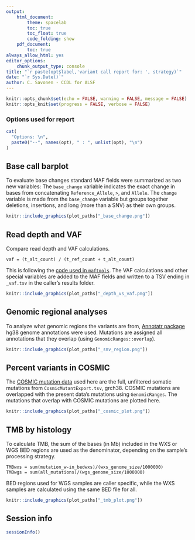 ```yaml
---
output: 
    html_document:
        theme: spacelab
        toc: true
        toc_float: true
        code_folding: show
    pdf_document:
        toc: true
always_allow_html: yes
editor_options: 
    chunk_output_type: console
title: "`r paste(opt$label,'variant call report for: ', strategy)`"
date: "`r Sys.Date()`"
author: C. Savonen - CCDL for ALSF
---
```


```r
knitr::opts_chunk$set(echo = FALSE, warning = FALSE, message = FALSE)
knitr::opts_knit$set(progress = FALSE, verbose = FALSE)
```

### Options used for report

```r
cat(
  "Options: \n",
  paste0("--", names(opt), " : ", unlist(opt), "\n")
)
```

## Base call barplot

To evaluate base changes standard MAF fields were summarized as two new variables: 
The `base_change` variable indicates the exact change in bases from concatenating
`Reference_Allele`, `>`, and `Allele`. 
The `change` variable is made from the `base_change` variable but groups together 
deletions, insertions, and long (more than a SNV) as their own groups.

```r
knitr::include_graphics(plot_paths["_base_change.png"])
```

## Read depth and VAF

Compare read depth and VAF calculations. 
```
vaf = (t_alt_count) / (t_ref_count + t_alt_count)
```
This is following the [code used in
`maftools`](https://github.com/PoisonAlien/maftools/blob/1d0270e35c2e0f49309eba08b62343ac0db10560/R/plot_vaf.R#L39).
The VAF calculations and other special variables are added to the MAF fields and
written to a TSV ending in `_vaf.tsv` in the caller's results folder.

```r
knitr::include_graphics(plot_paths["_depth_vs_vaf.png"])
```

## Genomic regional analyses

To analyze what genomic regions the variants are from, [Annotatr
package](https://bioconductor.org/packages/release/bioc/vignettes/annotatr/inst/doc/annotatr-vignette.html)
hg38 genome annotations were used. 
Mutations are assigned all annotations that they overlap (using 
`GenomicRanges::overlap`).

```r
knitr::include_graphics(plot_paths["_snv_region.png"])
```

## Percent variants in COSMIC

The [COSMIC mutation data](https://cancer.sanger.ac.uk/cosmic/download) used 
here are the full, unfiltered somatic mutations from `CosmicMutantExport.tsv`, 
grch38.
COSMIC mutations are overlapped with the present data's mutations using `GenomicRanges`. 
The mutations that overlap with COSMIC mutations are plotted here. 

```r
knitr::include_graphics(plot_paths["_cosmic_plot.png"])
```

## TMB by histology

To calculate TMB, the sum of the bases (in Mb) included in the WXS or WGS BED regions 
are used as the denominator, depending on the sample's processing strategy.
```
TMBwxs = sum(mutation_w-in_bedwxs)/(wxs_genome_size/1000000)
TMBwgs = sum(all_mutations)/(wgs_genome_size/1000000)
```
BED regions used for WGS samples are caller specific, while the WXS samples are
calculated using the same BED file for all. 

```r
knitr::include_graphics(plot_paths["_tmb_plot.png"])
```

## Session info

```r
sessionInfo()
```

